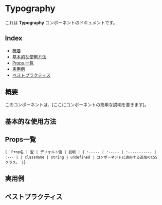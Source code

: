 
<Meta of={TypographyStories} />

# Typography

これは **Typography** コンポーネントのドキュメントです。


## Index

- [概要](#概要)
- [基本的な使用方法](#基本的な使用方法)
- [Props 一覧](#props一覧)
- [実用例](#実用例)
- [ベストプラクティス](#ベストプラクティス)


## 概要

このコンポーネントは、[ここにコンポーネントの簡単な説明を書きます]。


## 基本的な使用方法

<Source of={TypographyStories.Default} />
<Canvas of={TypographyStories.Default} />

## Props一覧
<Markdown>{`
| Prop名 | 型 | デフォルト値 | 説明 |
| :----- | :----- | :----------- | :--- |
| className | string | undefined | コンポーネントに適用する追加のCSSクラス。 |
`}</Markdown>


## 実用例


## ベストプラクティス